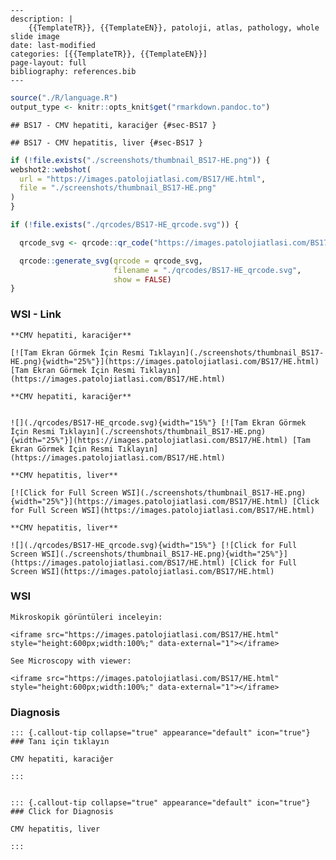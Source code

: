 

```comment
---
description: |
    {{TemplateTR}}, {{TemplateEN}}, patoloji, atlas, pathology, whole slide image
date: last-modified
categories: [{{TemplateTR}}, {{TemplateEN}}]
page-layout: full
bibliography: references.bib
---
```





```r
source("./R/language.R")
output_type <- knitr::opts_knit$get("rmarkdown.pandoc.to")
```


```asis
## BS17 - CMV hepatiti, karaciğer {#sec-BS17 }
```


```asis
## BS17 - CMV hepatitis, liver {#sec-BS17 }
```






```r
if (!file.exists("./screenshots/thumbnail_BS17-HE.png")) {
webshot2::webshot(
  url = "https://images.patolojiatlasi.com/BS17/HE.html",
  file = "./screenshots/thumbnail_BS17-HE.png"
)
}
```




```r
if (!file.exists("./qrcodes/BS17-HE_qrcode.svg")) {

  qrcode_svg <- qrcode::qr_code("https://images.patolojiatlasi.com/BS17/HE.html")

  qrcode::generate_svg(qrcode = qrcode_svg,
                       filename = "./qrcodes/BS17-HE_qrcode.svg",
                       show = FALSE)
}
```




::::: panel-tabset


### WSI - Link










:::: {.content-hidden when-format="pdf"}



```asis

**CMV hepatiti, karaciğer**

[![Tam Ekran Görmek İçin Resmi Tıklayın](./screenshots/thumbnail_BS17-HE.png){width="25%"}](https://images.patolojiatlasi.com/BS17/HE.html) [Tam Ekran Görmek İçin Resmi Tıklayın](https://images.patolojiatlasi.com/BS17/HE.html)
```






::::





:::: {.content-visible when-format="pdf"}


```asis

**CMV hepatiti, karaciğer**


![](./qrcodes/BS17-HE_qrcode.svg){width="15%"} [![Tam Ekran Görmek İçin Resmi Tıklayın](./screenshots/thumbnail_BS17-HE.png){width="25%"}](https://images.patolojiatlasi.com/BS17/HE.html) [Tam Ekran Görmek İçin Resmi Tıklayın](https://images.patolojiatlasi.com/BS17/HE.html)
```




::::






:::: {.content-hidden when-format="pdf"}



```asis

**CMV hepatitis, liver**

[![Click for Full Screen WSI](./screenshots/thumbnail_BS17-HE.png){width="25%"}](https://images.patolojiatlasi.com/BS17/HE.html) [Click for Full Screen WSI](https://images.patolojiatlasi.com/BS17/HE.html)

```






::::





:::: {.content-visible when-format="pdf"}




```asis

**CMV hepatitis, liver**

![](./qrcodes/BS17-HE_qrcode.svg){width="15%"} [![Click for Full Screen WSI](./screenshots/thumbnail_BS17-HE.png){width="25%"}](https://images.patolojiatlasi.com/BS17/HE.html) [Click for Full Screen WSI](https://images.patolojiatlasi.com/BS17/HE.html)

```






::::



### WSI








```asis
Mikroskopik görüntüleri inceleyin:

<iframe src="https://images.patolojiatlasi.com/BS17/HE.html" style="height:600px;width:100%;" data-external="1"></iframe>

```





```asis

See Microscopy with viewer:

<iframe src="https://images.patolojiatlasi.com/BS17/HE.html" style="height:600px;width:100%;" data-external="1"></iframe>

```





### Diagnosis





:::: {.content-hidden when-format="pdf"}





::::





:::: {.content-visible when-format="pdf"}






::::


```asis


::: {.callout-tip collapse="true" appearance="default" icon="true"}
### Tanı için tıklayın

CMV hepatiti, karaciğer

:::


```


```asis


::: {.callout-tip collapse="true" appearance="default" icon="true"}
### Click for Diagnosis

CMV hepatitis, liver

:::

```









:::::












